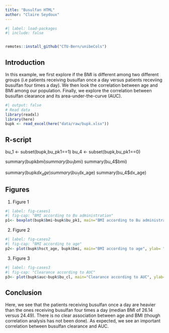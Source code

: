 ```yaml
---
title: "Busulfan HTML"
author: "Claire Seydoux"
---
```


```r
#| label: load-packages
#| include: false


remotes::install_github("CTU-Bern/unibeCols")
```

## Introduction
In this example, we first explore if the BMI is different among two different groups (i.e patients receiving busulfan once a day versus patients receviing busulfan four times a day). We then look the correlation between age and BMI among our population. Finally, we  explore the correlation between busulfan clearance and its area-under-the-curve (AUC). 

```r
#| output: false
# Read data
library(readxl)
library(here)
bupk <- read_excel(here("data/raw/bupk.xlsx"))

```

## R-script
bu_1 <- subset(bupk,bu_pk1==1)
bu_4 <- subset(bupk,bu_pk1==0)

summary(bupk$bmi)
summary(bu_1$bmi)
summary(bu_4$bmi)

summary(bupk$dx_age)
summary(bu_1$dx_age)
summary(bu_4$dx_age)

## Figures
1. Figure 1
```r
#| label: fig-cases1
#| fig-cap: "BMI according to Bu administration"
p1<- boxplot(bupk$bmi~bupk$bu_pk1, main="BMI according to Bu administration", ylab= "BMI in kg/m2", xlab="Bu administration")
```

2. Figure 2
```r
#| label: fig-cases2
#| fig-cap: "BMI according to age"
p2<- plot(bupk$hsct_age, bupk$bmi, main="BMI according to age", ylab= "BMI in kg/m2", xlab="Age in years")
```

3. Figure 3
```r
#| label: fig-cases3
#| fig-cap: "Clearance according to AUC"
p3<- plot(bupk$auc~bupk$bu_cl, main="Clearance according to AUC", ylab= "AUC in micromol/l*min", xlab= "Clearance in ml/min/kg")
```

## Conclusion
Here, we see that the patients receiving busulfan once a day are heavier than the ones receiving busulfan four times a day (median BMI of 26.14 versus 24.49). There is no clear association between age and BMI (though correlation analysis has not been done). As expected, we see an important correlation between busulfan clearance and AUC.